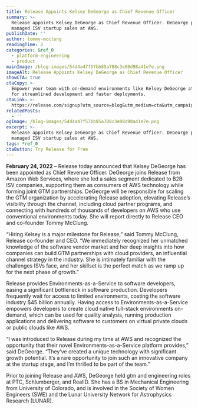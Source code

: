 ```yaml
---
title: Release Appoints Kelsey DeGeorge as Chief Revenue Officer
summary: >-
  Release appoints Kelsey DeGeorge as Chief Revenue Officer. DeGeorge previously
  managed ISV startup sales at AWS.
publishDate: ''
author: tommy-mcclung
readingTime: 2
categories: &ref_0
  - platform-engineering
  - product
mainImage: /blog-images/54d4a47f57bb85a788c3e08d98a41e7e.png
imageAlt: Release Appoints Kelsey DeGeorge as Chief Revenue Officer
showCTA: true
ctaCopy: >-
  Empower your team with on-demand environments like Kelsey DeGeorge at Release
  for streamlined development and faster deployments.
ctaLink: >-
  https://release.com/signup?utm_source=blog&utm_medium=cta&utm_campaign=blog-cta&utm_content=releasehub-appoints-kelsey-degeorge-as-chief-revenue-officer
relatedPosts:
  - ''
ogImage: /blog-images/54d4a47f57bb85a788c3e08d98a41e7e.png
excerpt: >-
  Release appoints Kelsey DeGeorge as Chief Revenue Officer. DeGeorge previously
  managed ISV startup sales at AWS.
tags: *ref_0
ctaButton: Try Release for Free
---
```


**February 24, 2022** – Release today announced that Kelsey DeGeorge has been appointed as Chief Revenue Officer. DeGeorge joins Release from Amazon Web Services, where she led a sales segment dedicated to B2B ISV companies, supporting them as consumers of AWS technology while forming joint GTM partnerships. DeGeorge will be responsible for scaling the GTM organization by accelerating Release adoption, elevating Release’s visibility through the channel, including cloud partner programs, and connecting with hundreds of thousands of developers on AWS who use conventional environments today. She will report directly to Release CEO and co-founder Tommy McClung.

“Hiring Kelsey is a major milestone for Release,” said Tommy McClung, Release co-founder and CEO. “We immediately recognized her unmatched knowledge of the software vendor market and her deep insights into how companies can build GTM partnerships with cloud providers, an influential channel strategy in the industry. She is intimately familiar with the challenges ISVs face, and her skillset is the perfect match as we ramp up for the next phase of growth.”

Release provides Environments-as-a-Service to software developers, easing a significant bottleneck in software production. Developers frequently wait for access to limited environments, costing the software industry $45 billion annually. Having access to Environments-as-a-Service empowers developers to create cloud native full-stack environments on-demand, which can be used for quality analysis, running production applications and delivering software to customers on virtual private clouds or public clouds like AWS.

“I was introduced to Release during my time at AWS and recognized the opportunity that their novel Environments-as-a-Service platform provides,” said DeGeorge. “They’ve created a unique technology with significant growth potential. It’s a rare opportunity to join such an innovative company at the startup stage, and I’m thrilled to be part of the team.”

Prior to joining Release and AWS, DeGeorge held gtm and engineering roles at PTC, Schlumberger, and RealID. She has a BS in Mechanical Engineering from University of Colorado, and is involved in the Society of Women Engineers (SWE) and the Lunar University Network for Astrophysics Research (LUNAR).
